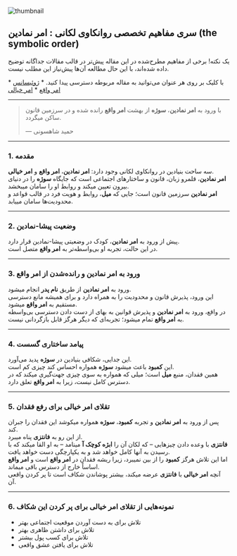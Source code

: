 
<section className="container flex max-w-screen-lg flex-col items-center mx-auto px-3 pt-4 pb-10">

<Image
  src={thumbnail}
  alt="thumbnail"
  className="mt-4 w-full rounded-2xl border object-cover"
/>

<div className="prose dark:prose-invert max-w-full mx-auto w-full text-justify mt-6">

## سری مفاهیم تخصصی روانکاوی لکانی : امر نمادین (the symbolic order)

<Alert>
  <Lightbulb className="h-4 w-4" />
  <AlertTitle>یک نکته!</AlertTitle>
  <AlertDescription>
برخی از مفاهیم مطرح‌شده در این مقاله پیش‌تر در قالب مقالات جداگانه توضیح داده شده‌اند، با این حال مطالعه آن‌ها پیش‌نیاز این مطلب نیست. 

با کلیک بر روی هر عنوان می‌توانید به مقاله مربوطه دسترسی پیدا کنید.
    * [ژوئیسانس](https://www.lacanian-psychoanalysis.com/concept-jouissance)
    * [امر واقع](https://www.lacanian-psychoanalysis.com/concept-the-real-order)
    * [امر خیالی](https://www.lacanian-psychoanalysis.com/concept-the-imaginary-order)
  </AlertDescription>
</Alert>

---

> با ورود به **امر نمادین**، **سوژه** از بهشت **امر واقع** رانده شده و در سرزمین قانون ساکن میگردد. 
>
> — حمید شاهسونی

---

### 1. مقدمه

سه ساحت بنیادین در روانکاوی لکانی وجود دارد: **امر نمادین**، **امر واقع** و **امر خیالی**.  
**امر نمادین**، قلمرو زبان، قانون و ساختارهای اجتماعی است که جایگاه **سوژه** را در دنیای بیرون تعیین میکند و روابط او را سامان میبخشد.  
**امر نمادین** سرزمین قانون است؛ جایی که **میل**، روابط و هویت فرد در قالب قواعد و محدودیت‌ها سامان مییابد.  

---

### 2. وضعیت **پیشا-نمادین**

پیش از ورود به **امر نمادین**، کودک در وضعیتی پیشا-نمادین قرار دارد.  
در این حالت، تجربه او بی‌واسطه‌تر به **امر واقع** متصل است.  

---

### 3. ورود به **امر نمادین** و رانده‌شدن از **امر واقع**

ورود به **امر نمادین** از طریق **نام پدر** انجام میشود.  
این ورود، پذیرش قانون و محدودیت را به همراه دارد و برای همیشه مانع دسترسی مستقیم به **امر واقع** میشود.  
در واقع، ورود به **امر نمادین** و پذیرش قوانین به بهای از دست دادن دسترسی بی‌واسطه به **امر واقع** تمام میشود؛ تجربه‌ای که دیگر هرگز قابل بازگردانی نیست.  

---

### 4. پیامد ساختاری **گسست**

این جدایی، شکافی بنیادین در **سوژه** پدید می‌آورد.  
این **کمبود** باعث میشود **سوژه** همواره احساس کند چیزی کم است.  
همین فقدان، منبع **میل** است؛ میلی که همواره به سوی چیزی جهت‌گیری میکند که در دسترس کامل نیست، زیرا به **امر واقع** تعلق دارد.  

---

### 5. تقلای **امر خیالی** برای رفع فقدان

پس از ورود به **امر نمادین** و تجربه **کمبود**، **سوژه** همواره میکوشد این فقدان را جبران کند.  
از این رو به **فانتزی** پناه میبرد.  
**فانتزی** با وعده دادن چیزهایی – که لکان آن را **ابژه کوچک آ** مینامد – به او القا میکند که با رسیدن به آنها کامل خواهد شد و به یکپارچگی دست خواهد یافت.  
اما این تلاش هرگز **کمبود** را از بین نمیبرد، زیرا ریشه فقدان در **امر واقع** است و **امر واقع** اساساً خارج از دسترس باقی میماند.  
آنچه **امر خیالی** با **فانتزی** عرضه میکند، بیشتر پوشاندن شکاف است تا پر کردن واقعی آن.  

---

### 6. نمونه‌هایی از تقلای **امر خیالی** برای پر کردن این شکاف

- تلاش برای به دست آوردن موقعیت اجتماعی بهتر
- تلاش برای داشتن ظاهری بهتر
- تلاش برای کسب پول بیشتر
- تلاش برای یافتن عشق واقعی

</div>
</section>
